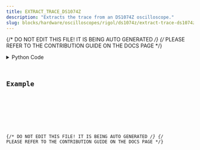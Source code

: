 ```yaml
---
title: EXTRACT_TRACE_DS1074Z
description: "Extracts the trace from an DS1074Z oscilloscope."
slug: blocks/hardware/oscilloscopes/rigol/ds1074z/extract-trace-ds1074z
---
```


{/* DO NOT EDIT THIS FILE! IT IS BEING AUTO GENERATED */}
{/* PLEASE REFER TO THE CONTRIBUTION GUIDE ON THE DOCS PAGE */}


<PythonDocsDisplay docstring={docstring} />
<details>
<summary>Python Code</summary>



<Code code={pythonCode} lang="py" wrap theme="dracula" />

[Find this Flojoy Block on GitHub](https://github.com/flojoy-ai/blocks/blob/main/blocks/HARDWARE/OSCILLOSCOPES/RIGOL/DS1074Z/EXTRACT_TRACE_DS1074Z/EXTRACT_TRACE_DS1074Z.py)

</details>

## Example


<GetHelpWidget />


<AppDisplay app={app} blockName="EXTRACT_TRACE_DS1074Z" client:visible />


<Example />

{/* DO NOT EDIT THIS FILE! IT IS BEING AUTO GENERATED */}
{/* PLEASE REFER TO THE CONTRIBUTION GUIDE ON THE DOCS PAGE */}
